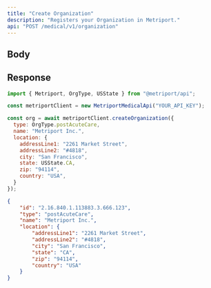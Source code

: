 ```yaml
---
title: "Create Organization"
description: "Registers your Organization in Metriport."
api: "POST /medical/v1/organization"
---
```


## Body

<Snippet file="organization.mdx" />

## Response

<Snippet file="organization-response.mdx" />

<ResponseExample>

```javascript Metriport SDK
import { Metriport, OrgType, USState } from "@metriport/api";

const metriportClient = new MetriportMedicalApi("YOUR_API_KEY");

const org = await metriportClient.createOrganization({
  type: OrgType.postAcuteCare,
  name: "Metriport Inc.",
  location: {
    addressLine1: "2261 Market Street",
    addressLine2: "#4818",
    city: "San Francisco",
    state: USState.CA,
    zip: "94114",
    country: "USA",
  }
});
```

</ResponseExample>

```json
{
    "id": "2.16.840.1.113883.3.666.123",
    "type": "postAcuteCare",
    "name": "Metriport Inc.",
    "location": {
        "addressLine1": "2261 Market Street",
        "addressLine2": "#4818",
        "city": "San Francisco",
        "state": "CA",
        "zip": "94114",
        "country": "USA"
    }
}
```
